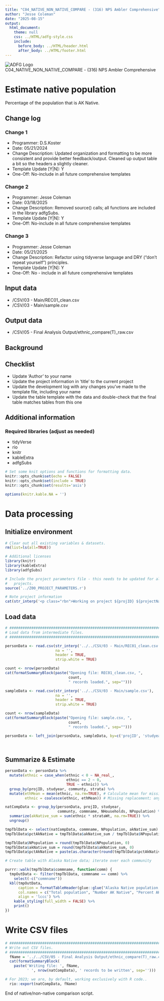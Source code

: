```yaml
---
title: "C04_NATIVE_NON_NATIVE_COMPARE - (316) NPS Ambler Comprehensive"
author: "Jesse Coleman"
date: "2025-08-15"
output:
  html_document:
    theme: null
    css: ../HTML/adfg-style.css
    include:
      before_body: ../HTML/header.html
      after_body: ../HTML/footer.html
---
```

<div class="title-container">
  <img class="title-logo" src="../HTML/adfg_logo.png" alt="ADFG Logo"/>
  <div class="title">C04_NATIVE_NON_NATIVE_COMPARE - (316) NPS Ambler Comprehensive</div>
</div>

# Estimate native population

Percentage of the population that is AK Native.

## Change log

### Change 1
- Programmer: D.S.Koster  
- Date: 05/21/2024  
- Change Description: Updated organization and formatting to be more consistent and provide better feedback/output. Cleaned up output table a bit so the headers a slightly cleaner.  
- Template Update [Y|N]: Y  
- One-Off: No-include in all future comprehensive templates  

### Change 2
- Programmer: Jesse Coleman
- Date: 03/18/2025
- Change Description: Removed source() calls; all functions are included in the library adfgSubs.
- Template Update [Y|N]: Y
- One-Off: No-include in all future comprehensive templates 

### Change 3
- Programmer: Jesse Coleman
- Date: 05/21/2025
- Change Description: Refactor using tidyverse language and DRY ("don't repeat yourself") principles.
- Template Update [Y|N]: Y
- One-Off: No - include in all future comprehensive templates 

## Input data
  
- /CSV/03 - Main/REC01_clean.csv  
- /CSV/03 - Main/sample.csv  

## Output data
  
- /CSV/05 - Final Analysis Output/ethnic_compare(T)_raw.csv  

## Background

## Checklist
  
- Update 'Author' to your name  
- Update the project information in 'title' to the current project  
- Update the development log with any changes you've made to the template file, including your name  
- Update the table template with the data and double-check that the final table matches tables from this one  

## Additional information

### Required libraries (adjust as needed)

- tidyVerse  
- rio  
- knitr  
- kableExtra
- adfgSubs

```r

# Set some knit options and functions for formatting data.
knitr::opts_chunk$set(echo = FALSE)
knitr::opts_chunk$set(include = TRUE)
knitr::opts_chunk$set(results='asis')

options(knitr.kable.NA = '')

```

# Data processing

## Initialize environment

```r

# Clear out all existing variables & datasets.
rm(list=ls(all=TRUE))

# Additional licenses
library(knitr)
library(kableExtra)
library(adfgSubs)

# Include the project parameters file - this needs to be updated for all 
#   projects.
source('../Z00_PROJECT_PARAMETERS.r')

# Note project information
cat(str_interp('<p class="rbn">Working on project ${projID} ${projectName} - ${studyear}</p>'))

```

## Load data

```r

# ##############################################################################
# Load data from intermediate files.
# ##############################################################################

personData <- read.csv(str_interp('../../CSV/03 - Main/REC01_clean.csv'), 
                       na = '', 
                       header = TRUE, 
                       strip.white = TRUE)

count <- nrow(personData)
cat(formatSummaryBlock(paste("Opening file: REC01_clean.csv, ", 
                             count, 
                             " records loaded.", sep="")))

sampleData <- read.csv(str_interp('../../CSV/03 - Main/sample.csv'), 
                       na = '', 
                       header = TRUE, 
                       strip.white = TRUE)

count <- nrow(sampleData)
cat(formatSummaryBlock(paste("Opening file: sample.csv, ", 
                             count, 
                             " records loaded.", sep="")))

personData <- left_join(personData, sampleData, by=c('projID', 'studyear', 'communty', 'strata'))




```

## Summarize & Estimate

```r

personData <- personData %>% 
  mutate(ethnic = case_when(ethnic < 0 ~ NA_real_,
                            ethnic == 2 ~ 0,
                            TRUE ~ ethnic)) %>% 
  group_by(projID, studyear, communty, strata) %>%
  mutate(ethMean = mean(ethnic, na.rm=TRUE), # Calculate mean for missing replacement
         ethnic = coalesce(ethnic, ethMean)) # Missing replacement; anywhere `ethnic` is NA, use ethMean

natCompData <- group_by(personData, projID, studyear, 
                        communty, commname, NHouseholds, NPopulation) %>%
  summarize(akNative_sum = sum(ethnic * strataWt, na.rm=TRUE)) %>%
  ungroup()

tmpTblData <- select(natCompData, commname, NPopulation, akNative_sum)
tmpTblData$pctAkNative = tmpTblData$akNative_sum / tmpTblData$NPopulation

tmpTblData$NPopulation = round(tmpTblData$NPopulation, 0)
tmpTblData$akNative_sum = round(tmpTblData$akNative_sum, 0)
tmpTblData$pctAkNative = paste(as.character(round(tmpTblData$pctAkNative * 100,1)),'%',sep='')

# Create table with Alaska Native data; iterate over each community

purrr::walk(tmpTblData$commname, function(comm) {
  tmpOutData <- filter(tmpTblData, commname == comm) %>%
    select(-c("commname"))
  kbl(tmpOutData,
      caption = formatTableHeader(glue::glue("Alaska Native population, {comm}, {tmpTblData$studyear}")),
      col.names = c("Total population", "Number AK Native", "Percent AK Native"),
      align = 'lccc') %>%
    kable_styling(full_width = FALSE) %>%
    print()
})

```

# Write CSV files

```r

# ##############################################################################
# Write out CSV files.
# ##############################################################################
  fName = '../../CSV/05 - Final Analysis Output/ethnic_compare(T)_raw.csv'
  cat(formatSummaryBlock(
    paste('Writing file: ', fName, 
          ' ', nrow(natCompData), ' records to be written', sep='')))

# For 2023; we are, by default, working exclusively with R code..
  rio::export(natCompData, fName)

```

<p class="h1footer"> End of native/non-native comparison script. </p>
